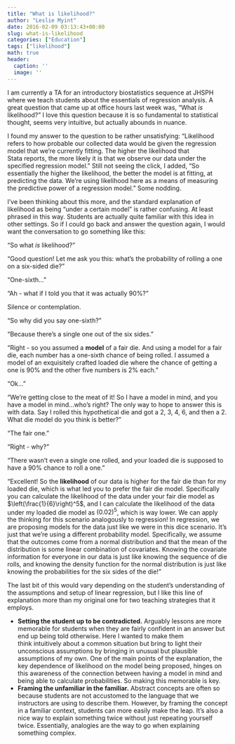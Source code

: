 ```yaml
---
title: "What is likelihood?"
author: "Leslie Myint"
date: 2016-02-09 03:13:43+00:00
slug: what-is-likelihood
categories: ["Education"]
tags: ["likelihood"]
math: true
header:
  caption: ''
  image: ''
---
```


I am currently a TA for an introductory biostatistics sequence at JHSPH where we teach students about the essentials of regression analysis. A great question that came up at office hours last week was, "What _is_ likelihood?" I love this question because it is so fundamental to statistical thought, seems very intuitive, but actually abounds in nuance.

I found my answer to the question to be rather unsatisfying: "Likelihood refers to how probable our collected data would be given the regression model that we're currently fitting. The higher the likelihood that Stata reports, the more likely it is that we observe our data under the specified regression model." Still not seeing the click, I added, "So essentially the higher the likelihood, the better the model is at fitting, at predicting the data. We're using likelihood here as a means of measuring the predictive power of a regression model." Some nodding.

I've been thinking about this more, and the standard explanation of likelihood as being "under a certain model" is rather confusing. At least phrased in this way. Students are actually quite familiar with this idea in other settings. So if I could go back and answer the question again, I would want the conversation to go something like this:

"So what _is_ likelihood?"

"Good question! Let me ask you this: what's the probability of rolling a one on a six-sided die?"

"One-sixth..."

"Ah - what if I told you that it was actually 90%?"

Silence or contemplation.

"So why did you say one-sixth?"

"Because there's a single one out of the six sides."

"Right - so you assumed a **model** of a fair die. And using a model for a fair die, each number has a one-sixth chance of being rolled. I assumed a model of an exquisitely crafted loaded die where the chance of getting a one is 90% and the other five numbers is 2% each."

"Ok..."

"We're getting close to the meat of it! So I have a model in mind, and you have a model in mind...who's right? The only way to hope to answer this is with data. Say I rolled this hypothetical die and got a 2, 3, 4, 6, and then a 2. What die model do you think is better?"

"The fair one."

"Right - why?"

"There wasn't even a single one rolled, and your loaded die is supposed to have a 90% chance to roll a one."

"Excellent! So the **likelihood** of our data is higher for the fair die than for my loaded die, which is what led you to prefer the fair die model. Specifically you can calculate the likelihood of the data under your fair die model as $\left(\frac{1}{6}\right)^5$, and I can calculate the likelihood of the data under my loaded die model as $(0.02)^5$, which is way lower. We can apply the thinking for this scenario analogously to regression! In regression, we are proposing models for the data just like we were in this dice scenario. It's just that we're using a different probability model. Specifically, we assume that the outcomes come from a normal distribution and that the mean of the distribution is some linear combination of covariates. Knowing the covariate information for everyone in our data is just like knowing the sequence of die rolls, and knowing the density function for the normal distribution is just like knowing the probabilities for the six sides of the die!"

The last bit of this would vary depending on the student's understanding of the assumptions and setup of linear regression, but I like this line of explanation more than my original one for two teaching strategies that it employs.
	
  * **Setting the student up to be contradicted.** Arguably lessons are more memorable for students when they are fairly confident in an answer but end up being told otherwise. Here I wanted to make them think intuitively about a common situation but bring to light their unconscious assumptions by bringing in unusual but plausible assumptions of my own. One of the main points of the explanation, the key dependence of likelihood on the model being proposed, hinges on this awareness of the connection between having a model in mind and being able to calculate probabilities. So making this memorable is key.
  * **Framing the unfamiliar in the familiar.** Abstract concepts are often so because students are not accustomed to the language that we instructors are using to describe them. However, by framing the concept in a familiar context, students can more easily make the leap. It's also a nice way to explain something twice without just repeating yourself twice. Essentially, analogies are the way to go when explaining something complex.
